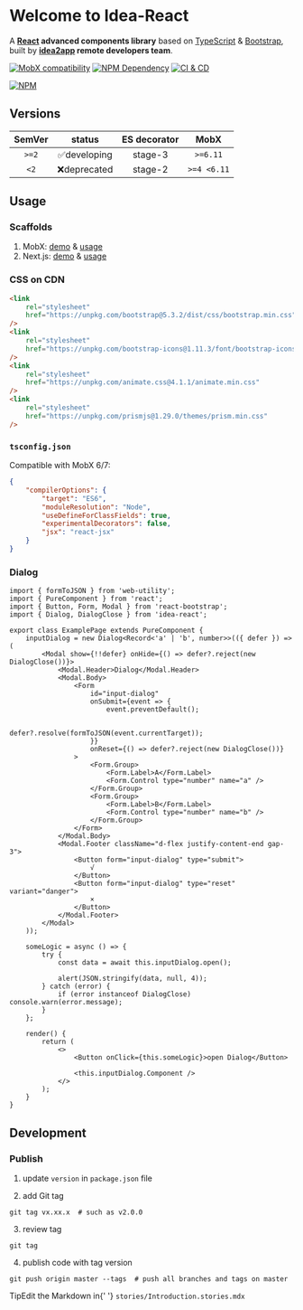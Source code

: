 
<Meta title="Introduction" />

# Welcome to Idea-React

A **[React][1] advanced components library** based on [TypeScript][2] & [Bootstrap][3], built by **[idea2app][4] remote developers team**.

[![MobX compatibility](https://img.shields.io/badge/Compatible-1?logo=mobx&label=MobX%206%2F7)][5]
[![NPM Dependency](https://img.shields.io/librariesio/github/idea2app/Idea-React.svg)][6]
[![CI & CD](https://github.com/idea2app/Idea-React/actions/workflows/main.yml/badge.svg)][7]

[![NPM](https://nodei.co/npm/idea-react.png?downloads=true&downloadRank=true&stars=true)][8]

## Versions

| SemVer |    status    | ES decorator |    MobX     |
| :----: | :----------: | :----------: | :---------: |
| `>=2`  | ✅developing |   stage-3    |  `>=6.11`   |
|  `<2`  | ❌deprecated |   stage-2    | `>=4 <6.11` |

## Usage

### Scaffolds

1. MobX: [demo][9] & [usage][10]
2. Next.js: [demo][11] & [usage][12]

### CSS on CDN

```html
<link
    rel="stylesheet"
    href="https://unpkg.com/bootstrap@5.3.2/dist/css/bootstrap.min.css"
/>
<link
    rel="stylesheet"
    href="https://unpkg.com/bootstrap-icons@1.11.3/font/bootstrap-icons.css"
/>
<link
    rel="stylesheet"
    href="https://unpkg.com/animate.css@4.1.1/animate.min.css"
/>
<link
    rel="stylesheet"
    href="https://unpkg.com/prismjs@1.29.0/themes/prism.min.css"
/>
```

### `tsconfig.json`

Compatible with MobX 6/7:

```json
{
    "compilerOptions": {
        "target": "ES6",
        "moduleResolution": "Node",
        "useDefineForClassFields": true,
        "experimentalDecorators": false,
        "jsx": "react-jsx"
    }
}
```

### Dialog

```tsx
import { formToJSON } from 'web-utility';
import { PureComponent } from 'react';
import { Button, Form, Modal } from 'react-bootstrap';
import { Dialog, DialogClose } from 'idea-react';

export class ExamplePage extends PureComponent {
    inputDialog = new Dialog<Record<'a' | 'b', number>>(({ defer }) => (
        <Modal show={!!defer} onHide={() => defer?.reject(new DialogClose())}>
            <Modal.Header>Dialog</Modal.Header>
            <Modal.Body>
                <Form
                    id="input-dialog"
                    onSubmit={event => {
                        event.preventDefault();

                        defer?.resolve(formToJSON(event.currentTarget));
                    }}
                    onReset={() => defer?.reject(new DialogClose())}
                >
                    <Form.Group>
                        <Form.Label>A</Form.Label>
                        <Form.Control type="number" name="a" />
                    </Form.Group>
                    <Form.Group>
                        <Form.Label>B</Form.Label>
                        <Form.Control type="number" name="b" />
                    </Form.Group>
                </Form>
            </Modal.Body>
            <Modal.Footer className="d-flex justify-content-end gap-3">
                <Button form="input-dialog" type="submit">
                    √
                </Button>
                <Button form="input-dialog" type="reset" variant="danger">
                    ×
                </Button>
            </Modal.Footer>
        </Modal>
    ));

    someLogic = async () => {
        try {
            const data = await this.inputDialog.open();

            alert(JSON.stringify(data, null, 4));
        } catch (error) {
            if (error instanceof DialogClose) console.warn(error.message);
        }
    };

    render() {
        return (
            <>
                <Button onClick={this.someLogic}>open Dialog</Button>

                <this.inputDialog.Component />
            </>
        );
    }
}
```

## Development

### Publish

1. update `version` in `package.json` file

2. add Git tag

```shell
git tag vx.xx.x  # such as v2.0.0
```

3. review tag

```shell
git tag
```

4. publish code with tag version

```shell
git push origin master --tags  # push all branches and tags on master
```

<div className="tip-wrapper">
  <span className="tip">Tip</span>Edit the Markdown in{' '}
  <code>stories/Introduction.stories.mdx</code>
</div>

[1]: https://reactjs.org/
[2]: https://www.typescriptlang.org/
[3]: https://getbootstrap.com/
[4]: https://idea2app.github.io/
[5]: https://mobx.js.org/
[6]: https://libraries.io/npm/idea-react
[7]: https://github.com/idea2app/Idea-React/actions/workflows/main.yml
[8]: https://nodei.co/npm/idea-react/
[9]: https://idea2app.github.io/React-MobX-Bootstrap-ts/
[10]: https://github.com/idea2app/React-MobX-Bootstrap-ts/blob/master/src/page/Component.tsx
[11]: https://next-bootstrap-ts.vercel.app/
[12]: https://github.com/idea2app/next-bootstrap-ts/blob/main/pages/component.tsx
